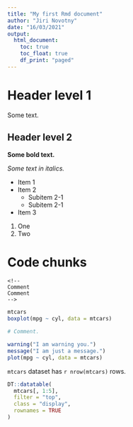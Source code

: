 ```yaml
---
title: "My first Rmd document"
author: "Jiri Novotny"
date: "16/03/2021"
output:
  html_document:
    toc: true
    toc_float: true
    df_print: "paged"
---
```


# Header level 1

Some text.

## Header level 2

**Some bold text.**

*Some text in italics.*

- Item 1
- Item 2
  - Subitem 2-1
  - Subitem 2-1
- Item 3

1. One
2. Two

# Code chunks

<!--
Comment
Comment
-->

```
<!--
Comment
Comment
-->
```

```r
mtcars
boxplot(mpg ~ cyl, data = mtcars)
```

```r
# Comment.

warning("I am warning you.")
message("I am just a message.")
plot(mpg ~ cyl, data = mtcars)
```

`mtcars` dataset has `r nrow(mtcars)` rows.

```r
DT::datatable(
  mtcars[, 1:5],
  filter = "top",
  class = "display",
  rownames = TRUE
)
```
